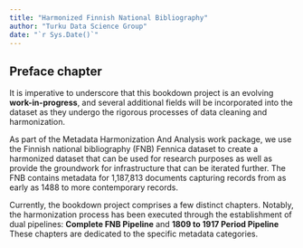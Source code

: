 ```yaml
---
title: "Harmonized Finnish National Bibliography"
author: "Turku Data Science Group"
date: "`r Sys.Date()`"
---
```


<h2>Preface chapter</h2>

It is imperative to underscore that this bookdown project is an evolving **work-in-progress**, and several additional fields will be incorporated into the dataset as they undergo the rigorous processes of data cleaning and harmonization.

As part of the Metadata Harmonization And Analysis work package, we use the Finnish national bibliography (FNB) Fennica dataset to create a harmonized dataset that can be used for research purposes as well as provide the groundwork for infrastructure that can be iterated further. The FNB contains metadata for 1,187,813 documents capturing records from as early as 1488 to more contemporary records.

Currently, the bookdown project comprises a few distinct chapters. Notably, the harmonization process has been executed through the establishment of dual pipelines: **Complete FNB Pipeline** and **1809 to 1917 Period Pipeline** These chapters are dedicated to the specific metadata categories.
